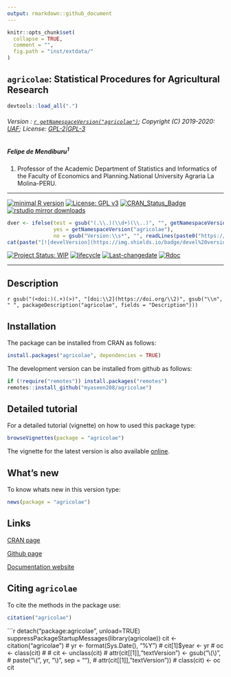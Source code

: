 ```yaml
---
output: rmarkdown::github_document
---
```


```r
knitr::opts_chunk$set(
  collapse = TRUE,
  comment = "",
  fig.path = "inst/extdata/"
)
```

## `agricolae`: Statistical Procedures for Agricultural Research

```r
devtools::load_all(".")
```

###### Version : [`r getNamespaceVersion("agricolae")`](https://myaseen208.github.io/agricolae/); Copyright (C) 2019-2020: [UAF](http://uaf.edu.pk//); License: [GPL-2|GPL-3](https://www.r-project.org/Licenses/)


##### *Felipe de Mendiburu^1^*

1. Professor of the Academic Department of Statistics and Informatics of the Faculty of Economics and Planning.National University Agraria La Molina-PERU.


***

[![minimal R version](https://img.shields.io/badge/R>%3D-2.10.0-6666ff.svg)](https://cran.r-project.org/)
[![License: GPL v3](https://img.shields.io/badge/License-GPL%20v3-blue.svg)](https://www.gnu.org/licenses/gpl-3.0)
[![CRAN_Status_Badge](https://www.r-pkg.org/badges/version-last-release/agricolae)](https://cran.r-project.org/package=agricolae)
[![rstudio mirror downloads](https://cranlogs.r-pkg.org/badges/grand-total/agricolae?color=green)](https://CRAN.R-project.org/package=agricolae)
<!-- [![packageversion](https://img.shields.io/badge/Package%20version-0.2.3.3-orange.svg)](https://github.com/myaseen208/agricolae) -->

```r
dver <- ifelse(test = gsub("(.\\.)(\\d+)(\\..)", "", getNamespaceVersion("agricolae")) != "",
               yes = getNamespaceVersion("agricolae"),
               no = gsub("Version:\\s*", "", readLines(paste0("https://raw.githubusercontent.com/", "myaseen208/agricolae", "/master/DESCRIPTION"))[grep("Version:", readLines(paste0("https://raw.githubusercontent.com/", "myaseen208/agricolae", "/master/DESCRIPTION")))]))
cat(paste("[![develVersion](https://img.shields.io/badge/devel%20version-", dver, "-orange.svg)](https://github.com/myaseen208/agricolae)", sep = ""))
```

<!-- [![GitHub Download Count](https://github-basic-badges.herokuapp.com/downloads/myaseen208/agricolae/total.svg)] -->
[![Project Status: WIP](http://www.repostatus.org/badges/latest/inactive.svg)](http://www.repostatus.org/#inactive)
[![lifecycle](https://img.shields.io/badge/lifecycle-stable-brightgreen.svg)](https://www.tidyverse.org/lifecycle/#stable)
[![Last-changedate](https://img.shields.io/badge/last%20change-`r gsub('-', '--', Sys.Date())`-yellowgreen.svg)](https://github.com/myaseen208/agricolae)
[![Rdoc](http://www.rdocumentation.org/badges/version/agricolae)](http://www.rdocumentation.org/packages/agricolae)

***

## Description
`r gsub("(<doi:)(.+)(>)", "[doi:\\2](https://doi.org/\\2)", gsub("\\n", " ", packageDescription("agricolae", fields = "Description")))`

## Installation
The package can be installed from CRAN as follows:

```r
install.packages("agricolae", dependencies = TRUE)
```



The development version can be installed from github as follows:

```r
if (!require("remotes")) install.packages("remotes")
remotes::install_github("myaseen208/agricolae")
```

## Detailed tutorial
For a detailed tutorial (vignette) on how to used this package type:

```r
browseVignettes(package = "agricolae")
```

The vignette for the latest version is also available [online](https://myaseen208.github.io/agricolae/articles/Introagricolae.html).


## What's new
To know whats new in this version type:

```r
news(package = "agricolae")
```

## Links

[CRAN page](https://cran.r-project.org/package=agricolae)

[Github page](https://github.com/myaseen208/agricolae)

[Documentation website](https://myaseen208.github.io/agricolae/)



## Citing `agricolae`
To cite the methods in the package use:

```r
citation("agricolae")
```

```r
detach("package:agricolae", unload=TRUE)
suppressPackageStartupMessages(library(agricolae))
cit <- citation("agricolae")
# yr <- format(Sys.Date(), "%Y")
# cit[1]$year <- yr
# oc <- class(cit)
# 
# cit <- unclass(cit)
# attr(cit[[1]],"textVersion") <- gsub("\\(\\)",
#                                      paste("\\(", yr, "\\)", sep = ""),
#                                      attr(cit[[1]],"textVersion"))
# class(cit) <- oc
cit
